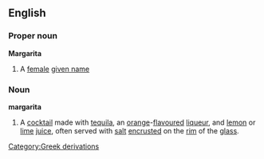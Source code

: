 ==English==
===Proper noun===
'''Margarita'''
#A [[female]] [[given name]]
===Noun===
'''margarita'''
#A [[cocktail]] made with [[tequila]], an [[orange]]-[[flavour]]ed [[liqueur]], and [[lemon]] or [[lime]] [[juice]], often served with [[salt]] [[encrust]]ed on the [[rim]] of the [[glass]].
[[Category:Greek derivations]]